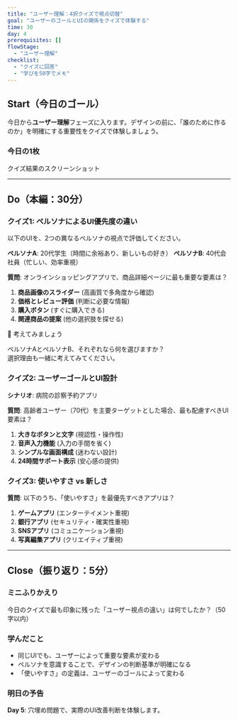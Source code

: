 ```yaml
---
title: "ユーザー理解：4択クイズで視点切替"
goal: "ユーザーのゴールとUIの関係をクイズで体験する"
time: 30
day: 4
prerequisites: []
flowStage:
  - "ユーザー理解"
checklist:
  - "クイズに回答"
  - "学びを50字でメモ"
---
```


## Start（今日のゴール）

今日から**ユーザー理解**フェーズに入ります。デザインの前に、「誰のために作るのか」を明確にする重要性をクイズで体験しましょう。

### 今日の1枚
クイズ結果のスクリーンショット

---

## Do（本編：30分）

### クイズ1: ペルソナによるUI優先度の違い

以下のUIを、2つの異なるペルソナの視点で評価してください。

**ペルソナA**: 20代学生（時間に余裕あり、新しいもの好き）
**ペルソナB**: 40代会社員（忙しい、効率重視）

**質問**: オンラインショッピングアプリで、商品詳細ページに最も重要な要素は？

1. **商品画像のスライダー** (高画質で多角度から確認)
2. **価格とレビュー評価** (判断に必要な情報)
3. **購入ボタン** (すぐに購入できる)
4. **関連商品の提案** (他の選択肢を探せる)

<div className="bg-blue-50 p-4 rounded-lg my-4">
  <p className="font-medium mb-2">💭 考えてみましょう</p>
  <p className="text-sm">
    ペルソナAとペルソナB、それぞれなら何を選びますか？<br/>
    選択理由も一緒に考えてみてください。
  </p>
</div>

### クイズ2: ユーザーゴールとUI設計

**シナリオ**: 病院の診察予約アプリ

**質問**: 高齢者ユーザー（70代）を主要ターゲットとした場合、最も配慮すべきUI要素は？

1. **大きなボタンと文字** (視認性・操作性)
2. **音声入力機能** (入力の手間を省く)
3. **シンプルな画面構成** (迷わない設計)
4. **24時間サポート表示** (安心感の提供)

### クイズ3: 使いやすさ vs 新しさ

**質問**: 以下のうち、「使いやすさ」を最優先すべきアプリは？

1. **ゲームアプリ** (エンターテイメント重視)
2. **銀行アプリ** (セキュリティ・確実性重視)
3. **SNSアプリ** (コミュニケーション重視)
4. **写真編集アプリ** (クリエイティブ重視)

---

## Close（振り返り：5分）

### ミニふりかえり

今日のクイズで最も印象に残った「ユーザー視点の違い」は何でしたか？（50字以内）

### 学んだこと

- 同じUIでも、ユーザーによって重要な要素が変わる
- ペルソナを意識することで、デザインの判断基準が明確になる
- 「使いやすさ」の定義は、ユーザーのゴールによって変わる

### 明日の予告

**Day 5**: 穴埋め問題で、実際のUI改善判断を体験します。